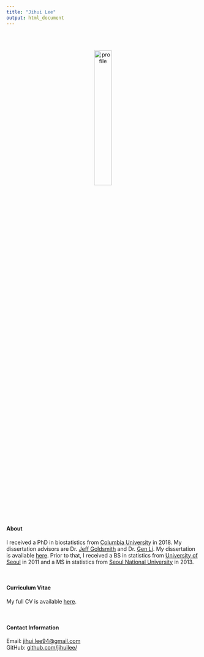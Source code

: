 ```yaml
---
title: "Jihui Lee"
output: html_document
---
```


<link rel="shortcut icon" href="image/favicon.ico" type="image/x-icon">
<link rel="icon" href="image/favicon.ico" type="image/x-icon">
<link rel="apple-touch-icon" href="image/apple-touch-icon.png">

<br><br>

<center><img src="image/profile.png" alt="profile" style="width:30%; border:0px solid"></center>

<br><br>

#### About

I received a PhD in biostatistics from [Columbia University](https://www.mailman.columbia.edu/become-student/departments/biostatistics) in 2018. My dissertation advisors are Dr. [Jeff Goldsmith](http://jeffgoldsmith.com) and Dr. [Gen Li](https://sites.google.com/view/ligen). My dissertation is available [here](https://doi.org/10.7916/D8N603XB). Prior to that, I received a BS in statistics from [University of Seoul](http://www.uos.ac.kr/en/) in 2011 and a MS in statistics from [Seoul National University](http://en.snu.ac.kr) in 2013. 

<br>

#### Curriculum Vitae
My full CV is available [here](download/[Jihui Lee] Resume.pdf).

<br>

#### Contact Information

Email: [jihui.lee94@gmail.com](mailto:jihui.lee94@gmail.com)  
GitHub: [github.com/jihuilee/](http://github.com/jihuilee/)
